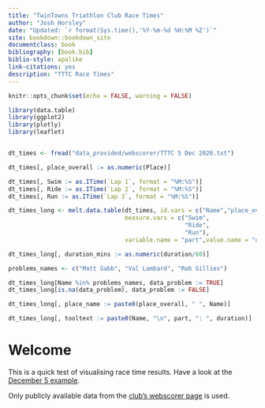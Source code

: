 ```yaml
--- 
title: "TwinTowns Triathlon Club Race Times"
author: "Josh Horsley"
date: "Updated: `r format(Sys.time(),'%Y-%m-%d %H:%M %Z')`"
site: bookdown::bookdown_site
documentclass: book
bibliography: [book.bib]
biblio-style: apalike
link-citations: yes
description: "TTTC Race Times"
---
```



```r

knitr::opts_chunk$set(echo = FALSE, warning = FALSE)

library(data.table)
library(ggplot2)
library(plotly)
library(leaflet)


dt_times <- fread("data_provided/webscorer/TTTC 5 Dec 2020.txt")

dt_times[, place_overall := as.numeric(Place)]

dt_times[, Swim := as.ITime(`Lap 1`, format = "%M:%S")]
dt_times[, Ride := as.ITime(`Lap 2`, format = "%M:%S")]
dt_times[, Run := as.ITime(`Lap 3`, format = "%M:%S")]

dt_times_long <- melt.data.table(dt_times, id.vars = c("Name","place_overall"),
                                 measure.vars = c("Swim",
                                                  "Ride",
                                                  "Run"),
                                 variable.name = "part",value.name = "duration")

dt_times_long[, duration_mins := as.numeric(duration/60)]

problems_names <- c("Matt Gabb", "Val Lambard", "Rob Gillies")

dt_times_long[Name %in% problems_names, data_problem := TRUE]
dt_times_long[is.na(data_problem), data_problem := FALSE]

dt_times_long[, place_name := paste0(place_overall, " ", Name)]

dt_times_long[, tooltext := paste0(Name, "\n", part, ": ", duration)]

```


# Welcome

This is a quick test of visualising race time results. Have a look at the [December 5 example](#r-2020-12-05).

Only publicly available data from the [club's webscorer page](https://www.webscorer.com/33755) is used.

